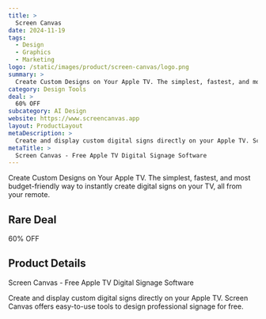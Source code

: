 ```yaml
---
title: >
  Screen Canvas
date: 2024-11-19
tags:
  - Design
  - Graphics
  - Marketing
logo: /static/images/product/screen-canvas/logo.png
summary: >
  Create Custom Designs on Your Apple TV. The simplest, fastest, and most budget-friendly way to instantly create digital signs on your TV, all from your remote.
category: Design Tools
deal: >
  60% OFF
subcategory: AI Design
website: https://www.screencanvas.app
layout: ProductLayout
metaDescription: >
  Create and display custom digital signs directly on your Apple TV. Screen Canvas offers easy-to-use tools to design professional signage for free.
metaTitle: >
  Screen Canvas - Free Apple TV Digital Signage Software
---
```

Create Custom Designs on Your Apple TV. The simplest, fastest, and most budget-friendly way to instantly create digital signs on your TV, all from your remote.

## Rare Deal

60% OFF

## Product Details
Screen Canvas - Free Apple TV Digital Signage Software

Create and display custom digital signs directly on your Apple TV. Screen Canvas offers easy-to-use tools to design professional signage for free.
